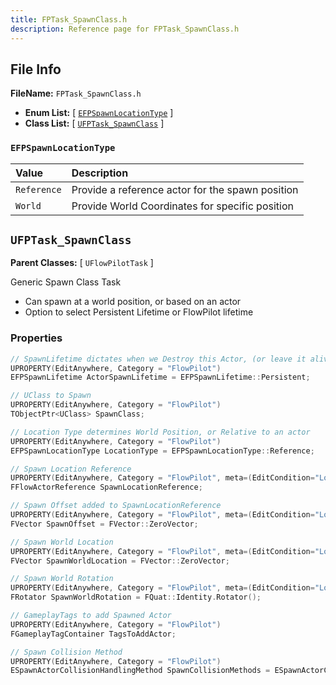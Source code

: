 ```yaml
---
title: FPTask_SpawnClass.h
description: Reference page for FPTask_SpawnClass.h
---
```


## File Info

__FileName:__ `FPTask_SpawnClass.h`
- __Enum List:__ 
[ [`EFPSpawnLocationType`](#efpspawnlocationtype) ]
- __Class List:__ 
[ [`UFPTask_SpawnClass`](#ufptask_spawnclass) ]


### `EFPSpawnLocationType` 


| Value | Description | 
| :-- | :-- | 
| `Reference` | Provide a reference actor for the spawn position | 
| `World` | Provide World Coordinates for specific position | 



## `UFPTask_SpawnClass` 


__Parent Classes:__
[ `UFlowPilotTask` ]

 
Generic Spawn Class Task 
- Can spawn at a world position, or based on an actor 
- Option to select Persistent Lifetime or FlowPilot lifetime 

### Properties

```cpp
// SpawnLifetime dictates when we Destroy this Actor, (or leave it alive forever) 
UPROPERTY(EditAnywhere, Category = "FlowPilot")
EFPSpawnLifetime ActorSpawnLifetime = EFPSpawnLifetime::Persistent;

// UClass to Spawn 
UPROPERTY(EditAnywhere, Category = "FlowPilot")
TObjectPtr<UClass> SpawnClass;

// Location Type determines World Position, or Relative to an actor 
UPROPERTY(EditAnywhere, Category = "FlowPilot")
EFPSpawnLocationType LocationType = EFPSpawnLocationType::Reference;

// Spawn Location Reference 
UPROPERTY(EditAnywhere, Category = "FlowPilot", meta=(EditCondition="LocationType==EFPSpawnLocationType::Reference", EditConditionHides))
FFlowActorReference SpawnLocationReference;

// Spawn Offset added to SpawnLocationReference 
UPROPERTY(EditAnywhere, Category = "FlowPilot", meta=(EditCondition="LocationType==EFPSpawnLocationType::Reference", EditConditionHides))
FVector SpawnOffset = FVector::ZeroVector;

// Spawn World Location 
UPROPERTY(EditAnywhere, Category = "FlowPilot", meta=(EditCondition="LocationType==EFPSpawnLocationType::World", EditConditionHides))
FVector SpawnWorldLocation = FVector::ZeroVector;

// Spawn World Rotation 
UPROPERTY(EditAnywhere, Category = "FlowPilot", meta=(EditCondition="LocationType==EFPSpawnLocationType::World", EditConditionHides))
FRotator SpawnWorldRotation = FQuat::Identity.Rotator();

// GameplayTags to add Spawned Actor 
UPROPERTY(EditAnywhere, Category = "FlowPilot")
FGameplayTagContainer TagsToAddActor;

// Spawn Collision Method 
UPROPERTY(EditAnywhere, Category = "FlowPilot")
ESpawnActorCollisionHandlingMethod SpawnCollisionMethods = ESpawnActorCollisionHandlingMethod::AdjustIfPossibleButAlwaysSpawn;

```
